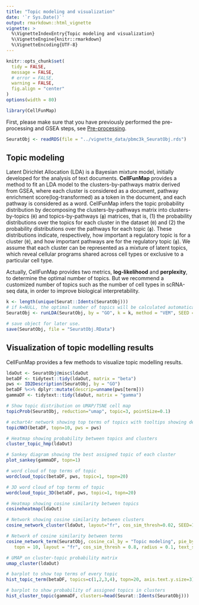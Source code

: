 ```yaml
---
title: "Topic modeling and visualization"
date: '`r Sys.Date()`'
output: rmarkdown::html_vignette
vignette: >
  %\VignetteIndexEntry{Topic modeling and visualization}
  %\VignetteEngine{knitr::rmarkdown}
  %\VignetteEncoding{UTF-8}
---
```



```r
knitr::opts_chunk$set(
  tidy = FALSE,
  message = FALSE,
  # error = FALSE,
  warning = FALSE,
  fig.align = "center"
)
options(width = 80)
```

```r
library(CellFunMap)
```

First, please make sure that you have previously performed the pre-processing and GSEA steps, see [Pre-processing](Pre-processing.html).

```r
SeuratObj <- readRDS(file = "../vignette_data/pbmc3k_SeuratObj.rds")
```

## Topic modeling

Latent Dirichlet Allocation (LDA) is a Bayesian mixture model, initially developed for the analysis of text documents. **CellFunMap** provides a method to fit an LDA model to the clusters-by-pathways matrix derived from GSEA, where each cluster is considered as a document, pathway enrichment score(log-transformed) as a token in the document, and each pathway is considered as a word. CellFunMap infers the topic probability distribution by decomposing the clusters-by-pathways matrix into clusters-by-topics (`θ`) and topics-by-pathways (`ϕ`) matrices, that is, (1) the probability distributions over the topics for each cluster in the dataset (`θ`) and (2) the probability distributions over the pathways for each topic (`ϕ`). These distributions indicate, respectively, how important a regulatory topic is for a cluster (`θ`), and how important pathways are for the regulatory topic (`ϕ`). We assume that each cluster can be represented as a mixture of latent topics, which reveal cellular programs shared across cell types or exclusive to a particular cell type.

Actually, CellFunMap provides two metrics, **log-likelihood** and **perplexity**, to determine the optimal number of topics. But we recommend a customized number of topics such as the number of cell types in scRNA-seq data, in order to improve biological interpretability. 

```r
k <- length(unique(Seurat::Idents(SeuratObj)))
# if k=NULL, the optimal number of topics will be calculated automatically according to log-likelihood and perplexity.
SeuratObj <- runLDA(SeuratObj, by = "GO", k = k, method = "VEM", SEED = 1234, plot = F)
```

```r
# save object for later use.
save(SeuratObj, file = "SeuratObj.RData")
```

## Visualization of topic modelling results

CellFunMap provides a few methods to visualize topic modelling results.

```r
ldaOut <- SeuratObj@misc$ldaOut
betaDF <- tidytext::tidy(ldaOut, matrix = "beta")
pws <- ID2Description(SeuratObj, by = "GO")
betaDF %<>% dplyr::mutate(descrip=unname(pws[term]))
gammaDF <- tidytext::tidy(ldaOut, matrix = "gamma")
```

```r
# Show topic distribution on UMAP/TSNE cell map
topicProb(SeuratObj, reduction="umap", topic=3, pointSize=0.1)
```

```r
# echart4r network showing top terms of topics with tooltips showing description of pathway ID
topicNW3(betaDF, topn=10, pws = pws)
```

```r
# Heatmap showing probability between topics and clusters
cluster_topic_hmp(ldaOut)
```

```r
# Sankey diagram showing the best assigned topic of each cluster
plot_sankey(gammaDF, topn=1)
```

```r
# word cloud of top terms of topic
wordcloud_topic(betaDF, pws, topic=1, topn=20)
```

```r
# 3D word cloud of top terms of topic
wordcloud_topic_3D(betaDF, pws, topic=1, topn=20)
```

```r
# Heatmap showing cosine similarity between topics
cosineheatmap(ldaOut)
```

```r
# Network showing cosine similarity between clusters
cosine_network_cluster(ldaOut, layout="fr", cos_sim_thresh=0.02, SEED=123, radius=0.12, width_range=c(0.1, 0.8))
```

```r
# Network of cosine similarity between terms
cosine_network_term(SeuratObj, cosine_cal_by = "Topic modeling", pie_by = "Topic modeling", GSEA_by = "GO",
   topn = 10, layout = "fr", cos_sim_thresh = 0.8, radius = 0.1, text_size = 2)
```

```r
# UMAP on cluster-topic probability matrix
umap_cluster(ldaOut)
```

```r
# barplot to show top terms of every topic
hist_topic_term(betaDF, topics=c(1,2,3,4), topn=20, axis.text.y.size=3)
```

```r
# barplot to show probability of assigned topics in clusters
hist_cluster_topic(gammaDF, clusters=head(Seurat::Idents(SeuratObj)))
```


